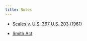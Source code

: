 ```yaml
---
title: Notes
---
```


- [Scales v. U.S. 367 U.S. 203 (1961)](md/Scales_v_US_SupCt_1961.qmd)

- [Smith Act](md/smith_act.qmd)